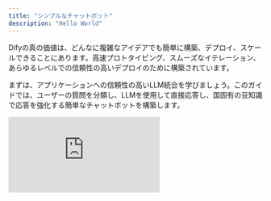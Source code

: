 ```yaml
---
title: "シンプルなチャットボット"
description: "Hello World"
---
```


Difyの真の価値は、どんなに複雑なアイデアでも簡単に構築、デプロイ、スケールできることにあります。高速プロトタイピング、スムーズなイテレーション、あらゆるレベルでの信頼性の高いデプロイのために構築されています。

まずは、アプリケーションへの信頼性の高いLLM統合を学びましょう。このガイドでは、ユーザーの質問を分類し、LLMを使用して直接応答し、国固有の豆知識で応答を強化する簡単なチャットボットを構築します。

<iframe
  className="w-full aspect-video rounded-xl"
  src="https://www.youtube.com/embed/dJ34OU_JY7Y?si=AiYJq7WY1iUCgGAO"
  title="Difyクイックスタートビデオ"
  frameBorder="0"
  allow="accelerometer; autoplay; clipboard-write; encrypted-media; gyroscope; picture-in-picture"
  allowFullScreen
/>

## ステップ 1：新しいワークフローを作成（2分）

1. **スタジオ** > **ワークフロー** > **空白から作成** > **オーケストレート** > **新しいチャットフロー** > **作成** へ移動

## ステップ 2：ワークフローノードを追加（6分）

<Tip>
  任意の変数を参照したい場合は、まず `{` または `/` を入力すると、ワークフローで使用可能なさまざまな変数が表示されます。
</Tip>

### 1. LLMノードと出力：質問を理解して回答

<Info>
  `LLM` ノードは言語モデルにプロンプトを送信し、ユーザー入力に基づいて応答を生成します。API呼び出し、レート制限、インフラストラクチャの複雑さを抽象化するので、ロジックの設計に集中できます。
</Info>

<Steps>
  <Step title="LLMノードを作成">
    `ノードを追加` ボタンを使用してLLMノードを作成し、開始ノードに接続
  </Step>

  <Step title="モデルを設定">
    デフォルトのモデルを選択
  </Step>

  <Step title="システムプロンプトを設定">
    システムプロンプトフィールドに以下を貼り付け：

    ```text
    ユーザーは国に関する質問をします。質問は {{sys.query}} です
    タスク：
    1. 言及された国を特定する。
    2. 質問を明確に言い換える。
    3. 一般的な知識を使って質問に答える。

    次のJSON形式で応答してください：
    {
      "country": "<国名>",
      "question": "<言い換えた質問>",
      "answer": "<質問への直接的な回答>"
    }
    ```
  </Step>

  <Step title="構造化出力を有効化">
    **構造化出力を有効にする** により、LLMが返すものを簡単に制御し、正確なデータ抽出や条件ロジックでのダウンストリーム使用のために一貫した機械可読出力を確保できます。

    - 出力変数の構造化をONに切り替え > `設定` をクリックして `JSONからインポート` をクリック
    - 貼り付け：

    ```json
    {
      "country": "string",
      "question": "string",
      "answer": "string"
    }
    ```
  </Step>
</Steps>

### 2. コードブロック：豆知識を取得

<Info>
  `コード` ノードはコードを使用してカスタムロジックを実行します。必要な場所に正確にコードを注入できます——ビジュアルワークフロー内で——バックエンド全体を配線する必要がありません。
</Info>

<Steps>
  <Step title="コードノードを作成">
    `ノードを追加` ボタンを使用して `コード` ノードを作成し、LLMブロックに接続
  </Step>

  <Step title="入力変数を設定">
    1つの `入力変数` 名を "country" に変更し、変数を `structured_output` > `country` に設定
  </Step>

  <Step title="Pythonコードを追加">
    このコードを `PYTHON3` に貼り付け：

    ```python
    def main(country: str) -> dict:
      country_name = country.lower()
      fun_facts = {
        "japan": "日本には500万台以上の自動販売機があります。",
        "france": "フランスは世界で最も訪問者が多い国です。",
        "italy": "イタリアは他のどの国よりも多くのユネスコ世界遺産を持っています。"
      }
      fun_fact = fun_facts.get(country_name, f"{country.title()}に関する豆知識はありません。")
      return {"fun_fact": fun_fact}
    ```
  </Step>

  <Step title="出力変数の名前を変更">
    より良いラベル付けのため、出力変数 `result` を `fun_fact` に変更
  </Step>
</Steps>

### 3. 回答ノード：ユーザーへの最終回答

<Info>
  `回答` ノードはクリーンな最終出力を作成して返します。
</Info>

<Steps>
  <Step title="回答ノードを作成">
    `ノードを追加` ボタンを使用して `回答` ノードを作成
  </Step>

  <Step title="回答フィールドを設定">
    回答フィールドに貼り付け：

    ```text
    Q: {{ structured_output.question }}

    A: {{ structured_output.answer }}

    豆知識: {{ fun_fact }}
    ```
  </Step>
</Steps>

ワークフローの終了：

<img
  src="/images/quick-start-workflow-overview.png"
  alt="LLM、コード、回答ノードが接続された完全なワークフロー図"
  style={{ width: "100%" }}
/>

---

## ステップ 3：ボットをテスト（3分）

`プレビュー` をクリックして、次の質問をしてみましょう：

- "フランスの首都は何ですか？"
- "日本料理について教えてください"
- "イタリアの文化について説明してください"
- その他の質問

ボットが期待通りに動作することを確認してください！

## ボットが完成しました！

このガイドでは、インフラストラクチャを再発明することなく、言語モデルを確実かつスケーラブルに統合する方法を示しました。Difyのビジュアルワークフローとモジュラーノードにより、より速く構築するだけでなく、LLM駆動アプリのためのクリーンでプロダクション対応のアーキテクチャを採用しています。

{/*
Contributing Section
DO NOT edit this section!
It will be automatically generated by the script.
*/}

---

[このページを編集する](https://github.com/langgenius/dify-docs/edit/main/jp/documentation/pages/tutorials/simple-chatbot.mdx) | [問題を報告する](https://github.com/langgenius/dify-docs/issues/new?template=docs.yml)